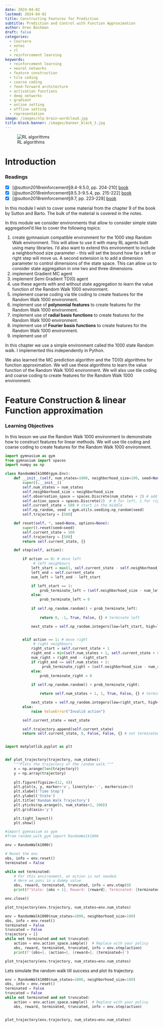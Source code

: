 ```yaml
---
date: 2024-04-02
lastmod: 2024-04-02
title: Constructing Features for Prediction
subtitle: Prediction and Control with Function Approximation
author: Oren Bochman
draft: false
categories:
  - Coursera
  - notes
  - rl
  - reinforcement learning
keywords:
  - reinforcement learning
  - neural networks
  - feature construction
  - tile coding
  - coarse coding
  - feed-forward architecture
  - activation functions
  - deep networks
  - gradient
  - online setting
  - offline setting
  - representation
image: /images/nlp-brain-wordcloud.jpg
title-block-banner: /images/banner_black_3.jpg
---
```


![RL algorithms](img/alg_selector.jpeg){.column-margin}

# Introduction

::: {.callout-tip collapse="true"}
### Readings {.unnumbered}

-   [x] [@sutton2018reinforcement§9.4-9.5.0, pp. 204-210] [book](http://incompleteideas.net/book/RLbook2020.pdf#page=194)
-   [x] [@sutton2018reinforcement§9.5.3-9.5.4, pp. 215-222] [book](http://incompleteideas.net/book/RLbook2020.pdf#page=194)
-   [x] [@sutton2018reinforcement§9.7, pp. 223-228] [book](http://incompleteideas.net/book/RLbook2020.pdf#page=194)

:::


In this module I wish to cover some material from the chapter 9 of the book by Sutton and Barto. The bulk of the material is covered in  the notes. 

In this module we consider environments that allow to consider simple state aggregationI'd like to cover the following topics:

1. create gymnasium compatible environment for the 1000 step Random Walk environment. This will allow to use it with many RL agents built using many libraries. I'd also want to extend this environment to include a neighborhood size parameter - this will set the bound how far a left or right step will move us. A second extension is to add a dimension parameter to control dimensions of the state space. This can allow us to consider state aggregation in one two and three dimensions.
2. implement Gradient MC agent
3. implement Semi Gradient TD(0) agent
4. use these agents with and without state aggregation to learn the value function of the Random Walk 1000 environment.
5. implement coarse coding via tile coding to create features for the Random Walk 1000 environment.
6. implement use of **polynomial features** to create features for the Random Walk 1000 environment.
7. implement use of **radial basis functions** to create features for the Random Walk 1000 environment.
8. implement use of **Fourier basis functions** to create features for the Random Walk 1000 environment.
9. implement use of 

In this chapter we use a simple environment called the 1000 state Random walk. I implemented this independently in Python. 

We also learned  the MC prediction algorithm and the TD(0) algorithms for function approximation.
 We will use these algorithms to learn the value function of the Random Walk 1000 environment. We will also use tile coding and coarse coding to create features for the Random Walk 1000 environment.

# Feature Construction & linear Function approximation

::: callout-note
### Learning Objectives {.unnumbered}

:::

In this lesson we use the Random Walk 1000 environment to demonstrate how to construct features for linear methods. We will use tile coding and coarse coding to create features for the Random Walk 1000 environment.

```python

import gymnasium as gym
from gymnasium import spaces
import numpy as np

class RandomWalk1000(gym.Env):
    def __init__(self, num_states=1000, neighborhood_size=100, seed=None):
        super().__init__()
        self.num_states = num_states
        self.neighborhood_size = neighborhood_size
        self.observation_space = spaces.Discrete(num_states + 2) # add two states 0 and num_states + 1 as terminal states
        self.action_space = spaces.Discrete(2)  # 0 for left, 1 for right
        self.current_state = 500 # start in the middle
        self.np_random, seed = gym.utils.seeding.np_random(seed)
        self.trajectory = [500]

    def reset(self, *, seed=None, options=None):
        super().reset(seed=seed)
        self.current_state = 500
        self.trajectory = [500]
        return self.current_state, {}

    def step(self, action):

        if action == 0: # move left
             # left neighbours
            left_start = max(1, self.current_state - self.neighborhood_size)
            left_end = self.current_state
            num_left = left_end - left_start

            if left_start == 1:
                prob_terminate_left = (self.neighborhood_size - num_left) / self.neighborhood_size
            else:
                prob_terminate_left = 0
            
            if self.np_random.random() < prob_terminate_left:
               
                return 0, -1, True, False, {} # terminate left

            next_state = self.np_random.integers(low=left_start, high=left_end)


        elif action == 1: # move right
             # right neighbours
            right_start = self.current_state + 1
            right_end = min(self.num_states + 1, self.current_state + self.neighborhood_size + 1)
            num_right = right_end - right_start
            if right_end == self.num_states + 1:
                 prob_terminate_right = (self.neighborhood_size - num_right) / self.neighborhood_size
            else:
                prob_terminate_right = 0
            
            if self.np_random.random() < prob_terminate_right:

                return self.num_states + 1, 1, True, False, {} # terminate right

            next_state = self.np_random.integers(low=right_start, high=right_end)
        else:
            raise ValueError("Invalid action")

        self.current_state = next_state

        self.trajectory.append(self.current_state)
        return self.current_state, 0, False, False, {} # not terminated or truncated


import matplotlib.pyplot as plt


def plot_trajectory(trajectory, num_states):
    """Plots the trajectory of the random walk."""
    x = np.arange(len(trajectory))
    y = np.array(trajectory)
    
    plt.figure(figsize=(12, 4))
    plt.plot(x, y, marker='o', linestyle='-', markersize=3)
    plt.xlabel('Time Step')
    plt.ylabel('State')
    plt.title('Random Walk Trajectory')
    plt.yticks(np.arange(0, num_states+2, 100))
    plt.grid(axis='y')

    plt.tight_layout()
    plt.show()

```


```python
#import gymnasium as gym
#from random_walk_gym import RandomWalk1000

env = RandomWalk1000()

# Reset the env
obs, info = env.reset()
terminated = False

while not terminated:
    # For this environment, an action is not needed.
    # Here we pass in a dummy value
    obs, reward, terminated, truncated, info = env.step(0)
    print(f"State: {obs + 1}, Reward: {reward}, Terminated: {terminated}")

env.close()

plot_trajectory(env.trajectory, num_states=env.num_states)


```



```python

env = RandomWalk1000(num_states=1000, neighborhood_size=100)
obs, info = env.reset()
terminated = False
truncated = False
trajectory = []
while not terminated and not truncated:
    action = env.action_space.sample()  # Replace with your policy
    obs, reward, terminated, truncated, info = env.step(action)
    print(f'{obs=}, {action=}, {reward=}, {terminated=}')

plot_trajectory(env.trajectory, num_states=env.num_states)

```

Lets simulate the random walk till success and plot its trajectory.


```python




env = RandomWalk1000(num_states=1000, neighborhood_size=100)
obs, info = env.reset()
terminated = False
truncated = False
while not terminated and not truncated:
    action = env.action_space.sample()  # Replace with your policy
    obs, reward, terminated, truncated, info = env.step(action)


plot_trajectory(env.trajectory, num_states=env.num_states)
```


